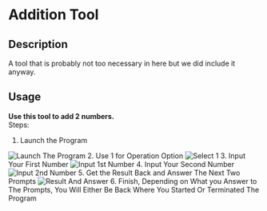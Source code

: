 # Addition Tool
## Description
A tool that is probably not too necessary in here but we did include it anyway.
## Usage
**Use this tool to add 2 numbers.**\
Steps:
1. Launch the Program
<img src="https://github.com/import-brain/basic_calc_docs/blob/main/public/Addition%20Pics/!On%20Launch.jpg" alt="Launch The Program" />
2. Use 1 for Operation Option
<img src="https://github.com/import-brain/basic_calc_docs/blob/main/public/Addition%20Pics/!Select%201.jpg" alt="Select 1" />
3. Input Your First Number
<img src="https://github.com/import-brain/basic_calc_docs/blob/main/public/Addition%20Pics/!First%20Number.jpg" alt="Input 1st Number" />
4. Input Your Second Number
<img src="https://github.com/import-brain/basic_calc_docs/blob/main/public/Addition%20Pics/!Second%20Number.jpg" alt="Input 2nd Number" />
5. Get the Result Back and Answer The Next Two Prompts <img src="https://github.com/import-brain/basic_calc_docs/blob/main/public/Addition%20Pics/!Final%20Prompts.jpg" alt="Result And Answer" />
6. Finish, Depending on What you Answer to The Prompts, You Will Either Be Back Where You Started Or Terminated The Program

